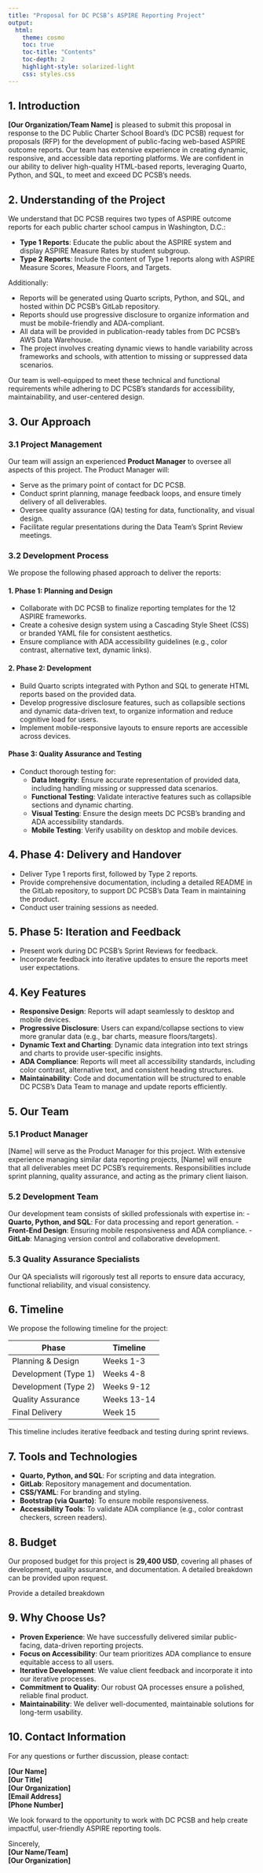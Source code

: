 ```yaml
---
title: "Proposal for DC PCSB’s ASPIRE Reporting Project"
output:
  html:
    theme: cosmo
    toc: true
    toc-title: "Contents"
    toc-depth: 2
    highlight-style: solarized-light
    css: styles.css
---
```


## 1. Introduction 

**[Our Organization/Team Name]** is pleased to submit this proposal in response to the DC Public Charter School Board’s (DC PCSB) request for proposals (RFP) for the development of public-facing web-based ASPIRE outcome reports. Our team has extensive experience in creating dynamic, responsive, and accessible data reporting platforms. We are confident in our ability to deliver high-quality HTML-based reports, leveraging Quarto, Python, and SQL, to meet and exceed DC PCSB’s needs.

## 2. Understanding of the Project

We understand that DC PCSB requires two types of ASPIRE outcome reports for each public charter school campus in Washington, D.C.:

- **Type 1 Reports**: Educate the public about the ASPIRE system and display ASPIRE Measure Rates by student subgroup.
- **Type 2 Reports**: Include the content of Type 1 reports along with ASPIRE Measure Scores, Measure Floors, and Targets.

Additionally:

- Reports will be generated using Quarto scripts, Python, and SQL, and hosted within DC PCSB’s GitLab repository.
- Reports should use progressive disclosure to organize information and must be mobile-friendly and ADA-compliant.
- All data will be provided in publication-ready tables from DC PCSB’s AWS Data Warehouse.
- The project involves creating dynamic views to handle variability across frameworks and schools, with attention to missing or suppressed data scenarios.

Our team is well-equipped to meet these technical and functional requirements while adhering to DC PCSB’s standards for accessibility, maintainability, and user-centered design.

## 3. Our Approach
### 3.1 Project Management 

Our team will assign an experienced **Product Manager** to oversee all aspects of this project. The Product Manager will:

-	Serve as the primary point of contact for DC PCSB.
-	Conduct sprint planning, manage feedback loops, and ensure timely delivery of all deliverables.
-	Oversee quality assurance (QA) testing for data, functionality, and visual design.
-	Facilitate regular presentations during the Data Team’s Sprint Review meetings.

### 3.2 Development Process 
We propose the following phased approach to deliver the reports:

#### 1.	Phase 1: Planning and Design
-	Collaborate with DC PCSB to finalize reporting templates for the 12 ASPIRE frameworks.
- Create a cohesive design system using a Cascading Style Sheet (CSS) or branded YAML file for consistent aesthetics.
-	Ensure compliance with ADA accessibility guidelines (e.g., color contrast, alternative text, dynamic links).

#### 2.	Phase 2: Development
-	Build Quarto scripts integrated with Python and SQL to generate HTML reports based on the provided data.
-	Develop progressive disclosure features, such as collapsible sections and dynamic data-driven text, to organize information and reduce cognitive load for users.
-	Implement mobile-responsive layouts to ensure reports are accessible across devices.

#### Phase 3: Quality Assurance and Testing 
- Conduct thorough testing for:
    - **Data Integrity**: Ensure accurate representation of provided data, including handling missing or suppressed data scenarios.
    - **Functional Testing**: Validate interactive features such as collapsible sections and dynamic charting.
    - **Visual Testing**: Ensure the design meets DC PCSB’s branding and ADA accessibility standards.
    - **Mobile Testing**: Verify usability on desktop and mobile devices.

## 4. Phase 4: Delivery and Handover
- Deliver Type 1 reports first, followed by Type 2 reports.
- Provide comprehensive documentation, including a detailed README in the GitLab repository, to support DC PCSB’s Data Team in maintaining the product.
- Conduct user training sessions as needed.

## 5. Phase 5: Iteration and Feedback
- Present work during DC PCSB’s Sprint Reviews for feedback.
- Incorporate feedback into iterative updates to ensure the reports meet user expectations.

## 4. Key Features
- **Responsive Design**: Reports will adapt seamlessly to desktop and mobile devices.
- **Progressive Disclosure**: Users can expand/collapse sections to view more granular data (e.g., bar charts, measure floors/targets).
- **Dynamic Text and Charting**: Dynamic data integration into text strings and charts to provide user-specific insights.
- **ADA Compliance**: Reports will meet all accessibility standards, including color contrast, alternative text, and consistent heading structures.
- **Maintainability**: Code and documentation will be structured to enable DC PCSB’s Data Team to manage and update reports efficiently.

## 5. Our Team

### 5.1 Product Manager
[Name] will serve as the Product Manager for this project. With extensive experience managing similar data reporting projects, [Name] will ensure that all deliverables meet DC PCSB’s requirements. Responsibilities include sprint planning, quality assurance, and acting as the primary client liaison.

### 5.2 Development Team
Our development team consists of skilled professionals with expertise in:
- **Quarto, Python, and SQL**: For data processing and report generation.
- **Front-End Design**: Ensuring mobile responsiveness and ADA compliance.
- **GitLab**: Managing version control and collaborative development.

### 5.3 Quality Assurance Specialists
Our QA specialists will rigorously test all reports to ensure data accuracy, functional reliability, and visual consistency.

## 6. Timeline
We propose the following timeline for the project:

| **Phase**                 | **Timeline**        |
|---------------------------|---------------------|
| Planning & Design         | Weeks 1-3          |
| Development (Type 1)      | Weeks 4-8          |
| Development (Type 2)      | Weeks 9-12         |
| Quality Assurance         | Weeks 13-14        |
| Final Delivery            | Week 15            |

This timeline includes iterative feedback and testing during sprint reviews.

## 7. Tools and Technologies
- **Quarto, Python, and SQL**: For scripting and data integration.
- **GitLab**: Repository management and documentation.
- **CSS/YAML**: For branding and styling.
- **Bootstrap (via Quarto)**: To ensure mobile responsiveness.
- **Accessibility Tools**: To validate ADA compliance (e.g., color contrast checkers, screen readers).

## 8. Budget
Our proposed budget for this project is **29,400 USD**, covering all phases of development, quality assurance, and documentation. A detailed breakdown can be provided upon request.

Provide a detailed breakdown 

## 9. Why Choose Us?
- **Proven Experience**: We have successfully delivered similar public-facing, data-driven reporting projects.
- **Focus on Accessibility**: Our team prioritizes ADA compliance to ensure equitable access to all users.
- **Iterative Development**: We value client feedback and incorporate it into our iterative processes.
- **Commitment to Quality**: Our robust QA processes ensure a polished, reliable final product.
- **Maintainability**: We deliver well-documented, maintainable solutions for long-term usability.

## 10. Contact Information
For any questions or further discussion, please contact:

**[Our Name]**  
**[Our Title]**  
**[Our Organization]**  
**[Email Address]**  
**[Phone Number]**

We look forward to the opportunity to work with DC PCSB and help create impactful, user-friendly ASPIRE reporting tools.

Sincerely,  
**[Our Name/Team]**  
**[Our Organization]**





